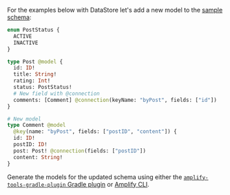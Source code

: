 For the examples below with DataStore let's add a new model to the [sample schema](/lib/datastore/getting-started#sample-schema):

```graphql
enum PostStatus {
  ACTIVE
  INACTIVE
}

type Post @model {
  id: ID!
  title: String!
  rating: Int!
  status: PostStatus!
  # New field with @connection
  comments: [Comment] @connection(keyName: "byPost", fields: ["id"])
}

# New model
type Comment @model
  @key(name: "byPost", fields: ["postID", "content"]) {
  id: ID!
  postID: ID!
  post: Post! @connection(fields: ["postID"])
  content: String!
}
```

Generate the models for the updated schema using either the [`amplify-tools-gradle-plugin` Gradle plugin](/lib/datastore/getting-started#code-generation-platform-integration) or [Amplify CLI](/lib/datastore/getting-started#code-generation-amplify-cli).
